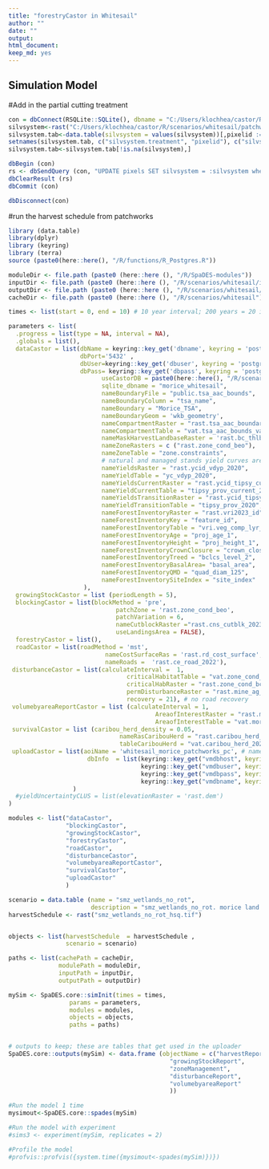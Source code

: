```yaml
---
title: "forestryCastor in Whitesail"
author: ""
date: ""
output:
html_document: 
keep_md: yes
---
```


<!--
Copyright 2024 Province of British Columbia
 
Licensed under the Apache License, Version 2.0 (the "License");
you may not use this file except in compliance with the License.
You may obtain a copy of the License at
 
http://www.apache.org/licenses/LICENSE-2.0
 
Unless required by applicable law or agreed to in writing, software distributed under the License is distributed on an "AS IS" BASIS,
WITHOUT WARRANTIES OR CONDITIONS OF ANY KIND, either express or implied.
See the License for the specific language governing permissions and limitations under the License.-->



## Simulation Model
#Add in the partial cutting treatment
```r
con = dbConnect(RSQLite::SQLite(), dbname = "C:/Users/klochhea/castor/R/scenarios/whitesail/patchworks_seq/morice_whitesail_castordb.sqlite")
silvsystem<-rast("C:/Users/klochhea/castor/R/scenarios/whitesail/patchworks_seq/smz_wetlands_no_rot_silvsystem.tif")
silvsystem.tab<-data.table(silvsystem = values(silvsystem))[,pixelid := seq_len(.N)]
setnames(silvsystem.tab, c("silvsystem.treatment", "pixelid"), c("silvsystem", "pixelid"))
silvsystem.tab<-silvsystem.tab[!is.na(silvsystem),]

dbBegin (con)
rs <- dbSendQuery (con, "UPDATE pixels SET silvsystem = :silvsystem where pixelid = :pixelid;", silvsystem.tab)
dbClearResult (rs)
dbCommit (con)

dbDisconnect(con)
```

#run the harvest schedule from patchworks
```r
library (data.table)
library(dplyr)
library (keyring)
library (terra)
source (paste0(here::here(), "/R/functions/R_Postgres.R"))

moduleDir <- file.path (paste0 (here::here (), "/R/SpaDES-modules"))
inputDir <- file.path (paste0 (here::here (), "/R/scenarios/whitesail/inputs")) %>% reproducible::checkPath (create = TRUE)
outputDir <- file.path (paste0 (here::here (), "/R/scenarios/whitesail/outputs")) %>% reproducible::checkPath (create = TRUE)
cacheDir <- file.path (paste0 (here::here (), "/R/scenarios/whitesail"))

times <- list(start = 0, end = 10) # 10 year interval; 200 years = 20 intervals

parameters <- list(
  .progress = list(type = NA, interval = NA),
  .globals = list(),
  dataCastor = list(dbName = keyring::key_get('dbname', keyring = 'postgreSQL'),
                    dbPort='5432' ,
                    dbUser=keyring::key_get('dbuser', keyring = 'postgreSQL') ,
                    dbPass= keyring::key_get('dbpass', keyring = 'postgreSQL'),
                          useCastorDB = paste0(here::here(), "/R/scenarios/whitesail/patchworks_seq/morice_whitesail_castordb.sqlite"),
                          sqlite_dbname = "morice_whitesail", 
                          nameBoundaryFile = "public.tsa_aac_bounds", 
                          nameBoundaryColumn = "tsa_name", 
                          nameBoundary = "Morice_TSA", 
                          nameBoundaryGeom = 'wkb_geometry',
                          nameCompartmentRaster = "rast.tsa_aac_boundary", 
                          nameCompartmentTable = "vat.tsa_aac_bounds_vat", 
                          nameMaskHarvestLandbaseRaster = 'rast.bc_thlb2022',  
                          nameZoneRasters = c ("rast.zone_cond_beo"),
                          nameZoneTable = "zone.constraints", 
                          # natural and managed stands yield curves are the same    
                          nameYieldsRaster = "rast.ycid_vdyp_2020", 
                          nameYieldTable = "yc_vdyp_2020", 
                          nameYieldsCurrentRaster = "rast.ycid_tipsy_current_2020",
                          nameYieldCurrentTable = "tipsy_prov_current_2020",
                          nameYieldsTransitionRaster = "rast.ycid_tipsy_prov_2020", 
                          nameYieldTransitionTable = "tipsy_prov_2020",  
                          nameForestInventoryRaster = "rast.vri2023_id", 
                          nameForestInventoryKey = "feature_id", 
                          nameForestInventoryTable = "vri.veg_comp_lyr_r1_poly2023",
                          nameForestInventoryAge = "proj_age_1",  
                          nameForestInventoryHeight = "proj_height_1",
                          nameForestInventoryCrownClosure = "crown_closure",                             
                          nameForestInventoryTreed = "bclcs_level_2",
                          nameForestInventoryBasalArea= "basal_area",
                          nameForestInventoryQMD = "quad_diam_125",
                          nameForestInventorySiteIndex = "site_index" 
                     ),
  growingStockCastor = list (periodLength = 5),
  blockingCastor = list(blockMethod = 'pre', 
                              patchZone = 'rast.zone_cond_beo',
                              patchVariation = 6,
                              nameCutblockRaster ="rast.cns_cutblk_2023",
                              useLandingsArea = FALSE),
  forestryCastor = list(),
  roadCastor = list(roadMethod = 'mst',
                           nameCostSurfaceRas = 'rast.rd_cost_surface',
                           nameRoads =  'rast.ce_road_2022'),
 disturbanceCastor = list(calculateInterval =  1, 
                                 criticalHabitatTable = "vat.zone_cond_bc_tweedsmuir_crithab",
                                 criticalHabRaster = "rast.zone_cond_bc_tweedsmuir_crithab",
                                 permDisturbanceRaster = "rast.mine_ag_wind_rail",
                                 recovery = 21), # no road recovery
 volumebyareaReportCastor = list (calculateInterval = 1,
                                         AreaofInterestRaster = "rast.morice_wha",
                                         AreaofInterestTable = "vat.morice_wha"),
 survivalCastor = list (caribou_herd_density = 0.05, 
                               nameRasCaribouHerd = "rast.caribou_herd_20220725", 
                               tableCaribouHerd = "vat.caribou_herd_20220725"),
 uploadCastor = list(aoiName = 'whitesail_morice_patchworks_pc', # name of the schema that gets uploaded to postgres
                      dbInfo  = list(keyring::key_get("vmdbhost", keyring="postgreSQL"), 
                                     keyring::key_get("vmdbuser", keyring="postgreSQL"), 
                                     keyring::key_get("vmdbpass", keyring="postgreSQL"),  
                                     keyring::key_get("vmdbname", keyring="postgreSQL"))
                  )
  #yieldUncertaintyCLUS = list(elevationRaster = 'rast.dem')
)

modules <- list("dataCastor",
                "blockingCastor",
                "growingStockCastor",
                "forestryCastor",
                "roadCastor",
                "disturbanceCastor",
                "volumebyareaReportCastor",
                "survivalCastor",
                "uploadCastor"
                )

scenario = data.table (name = "smz_wetlands_no_rot",
                       description = "smz_wetlands_no_rot. morice land use regional plan. recovery 21 years")
harvestSchedule <- rast("smz_wetlands_no_rot_hsq.tif")


objects <- list(harvestSchedule  = harvestSchedule , 
                scenario = scenario)

paths <- list(cachePath = cacheDir,
              modulePath = moduleDir,
              inputPath = inputDir,
              outputPath = outputDir)

mySim <- SpaDES.core::simInit(times = times, 
                 params = parameters, 
                 modules = modules,
                 objects = objects,
                 paths = paths)


# outputs to keep; these are tables that get used in the uploader
SpaDES.core::outputs(mySim) <- data.frame (objectName = c("harvestReport",
                                             "growingStockReport",
                                             "zoneManagement",
                                             "disturbanceReport",
                                             "volumebyareaReport"
                                             ))

#Run the model 1 time
mysimout<-SpaDES.core::spades(mySim)

#Run the model with experiment
#sims3 <- experiment(mySim, replicates = 2)

#Profile the model
#profvis::profvis({system.time({mysimout<-spades(mySim)})})


```


